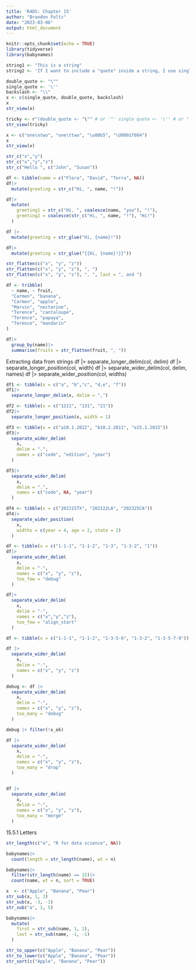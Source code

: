 ```yaml
---
title: 'R4DS: Chapter 15'
author: "Brandon Foltz"
date: "2023-03-06"
output: html_document
---
```


```r
knitr::opts_chunk$set(echo = TRUE)
library(tidyverse)
library(babynames)
```

```r
string1 <- "This is a string"
string2 <- 'If I want to include a "quote" inside a string, I use single quotes.'
```

```r
double_quote <- "\""
single_quote <- '\''
backslash <- "\\"
x <- c(single_quote, double_quote, backslash)
x
str_view(x)
```
```r
tricky <- r"(double_quote <- "\"" # or '"' single quote <- '\'' # or "'")"
str_view(tricky)
```
```r
x <- c("one\ntwo", "one\ttwo", "\u00b5", "\U0001f604")
x
str_view(x)
```

```r
str_c("x","y")
str_c("x","y","z")
str_c("Hello ", c("John", "Susan"))
```
```r
df <- tibble(name = c("Flora", "David", "Terra", NA))
df|>
  mutate(greeting = str_c("Hi, ", name, "!"))

df|>
  mutate(
    greeting1 = str_c("Hi, ", coalesce(name, "you"), "!"),
    greeting2 = coalesce(str_c("Hi, ", name, "!"), "Hi!")
  )
```
```r
df |>
  mutate(greeting = str_glue("Hi, {name}!"))

df|>
  mutate(greeting = str_glue("{{Hi, {name}!}}"))
```
```r
str_flatten(c("x", "y", "z"))
str_flatten(c("x", "y", "z"), ", ")
str_flatten(c("x", "y", "z"), ", ", last = ", and ")
```

```r
df <- tribble(
  ~ name, ~ fruit,
  "Carmen", "banana",
  "Carmen", "apple",
  "Marvin", "nectarine",
  "Terence", "cantaloupe",
  "Terence", "papaya",
  "Terence", "mandarin"
)

df|>
  group_by(name)|>
  summarise(fruits = str_flatten(fruit, ", "))
```

Extracting data from strings
df |> separate_longer_delim(col, delim)
df |> separate_longer_position(col, width)
df |> separate_wider_delim(col, delim, names)
df |> separate_wider_position(col, widths)

```r
df1 <- tibble(x = c("a", "b","c", "d,e", "f"))
df1|>
  separate_longer_delim(x, delim = ",")

df2 <- tibble(x = c("1211", "131", "21"))
df2|>
  separate_longer_position(x, width = 1)
```

```r
df3 <- tibble(x = c("a10.1.2022", "b10.2.2011", "e15.1.2015"))
df3|>
  separate_wider_delim(
    x,
    delim = ".",
    names = c("code", "edition", "year")
  )

df3|>
  separate_wider_delim(
    x,
    delim = ".",
    names = c("code", NA, "year")
  )

df4 <- tibble(x = c("202215TX", "202122LA", "202325CA"))
df4|>
  separate_wider_position(
    x,
    widths = c(year = 4, age = 2, state = 2)
  )
```
```r
df <- tibble(x = c("1-1-1", "1-1-2", "1-3", "1-3-2", "1"))
df|>
  separate_wider_delim(
    x,
    delim = "-",
    names = c("x", "y", "z"),
    too_few = "debug"
  )

df|>
  separate_wider_delim(
    x,
    delim = "-",
    names = c("x","y","z"),
    too_few = "align_start"
  )

df <- tibble(x = c("1-1-1", "1-1-2", "1-3-5-6", "1-3-2", "1-3-5-7-9"))

df |> 
  separate_wider_delim(
    x,
    delim = "-",
    names = c("x", "y", "z")
  )

debug <- df |> 
  separate_wider_delim(
    x,
    delim = "-",
    names = c("x", "y", "z"),
    too_many = "debug"
  )

debug |> filter(!x_ok)

df |> 
  separate_wider_delim(
    x,
    delim = "-",
    names = c("x", "y", "z"),
    too_many = "drop"
  )


df |> 
  separate_wider_delim(
    x,
    delim = "-",
    names = c("x", "y", "z"),
    too_many = "merge"
  )
```

15.5.1 Letters

```r
str_length(c("a", "R for data science", NA))

babynames|>
  count(length = str_length(name), wt = n)

babynames|>
  filter(str_length(name) == 15)|>
  count(name, wt = n, sort = TRUE)
```

```r
x  <- c("Apple", "Banana", "Pear")
str_sub(x, 1, 3)
str_sub(x, -3, -1)
str_sub("a", 1, 5)

babynames|>
  mutate(
    first = str_sub(name, 1, 1),
    last = str_sub(name, -1, -1)
  )
```
```r
str_to_upper(c("Apple", "Banana", "Pear"))
str_to_lower(c("Apple", "Banana", "Pear"))
str_sort(c("Apple", "Banana", "Pear"))
```

